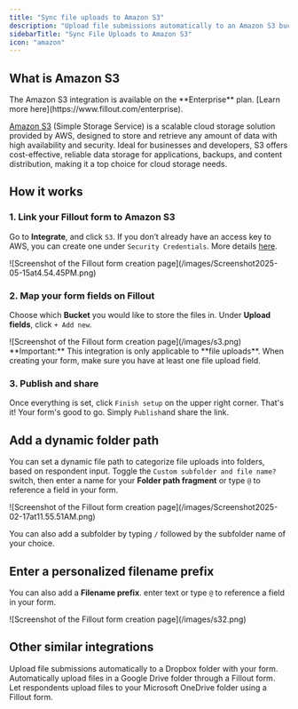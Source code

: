 ```yaml
---
title: "Sync file uploads to Amazon S3"
description: "Upload file submissions automatically to an Amazon S3 bucket with your Fillout form. Optionally set a dynamic file path to categorize submissions into nested buckets."
sidebarTitle: "Sync File Uploads to Amazon S3"
icon: "amazon"
---
```


## What is Amazon S3

<Note>
  The Amazon S3 integration is available on the **Enterprise** plan. [Learn more here](https://www.fillout.com/enterprise).
</Note>

[Amazon S3](https://aws.amazon.com/s3/) (Simple Storage Service) is a scalable cloud storage solution provided by AWS, designed to store and retrieve any amount of data with high availability and security. Ideal for businesses and developers, S3 offers cost-effective, reliable data storage for applications, backups, and content distribution, making it a top choice for cloud storage needs.

## How it works

### 1. Link your Fillout form to Amazon S3

Go to **Integrate**, and click `S3`. If you don’t already have an access key to AWS, you can create one under `Security Credentials`. More details [here](https://docs.aws.amazon.com/IAM/latest/UserGuide/id_credentials_access-keys.html#Using_CreateAccessKey).

<Frame>
  ![Screenshot of the Fillout form creation page](/images/Screenshot2025-05-15at4.54.45PM.png)
</Frame>

### 2. Map your form fields on **Fillout**

Choose which **Bucket** you would like to store the files in. Under **Upload fields**, click `+ Add new`.

<Frame>
  ![Screenshot of the Fillout form creation page](/images/s3.png)
</Frame>

<Check>
  **Important:** This integration is only applicable to **file uploads**. When creating your form, make sure you have at least one file upload field.
</Check>

### 3. **Publish and share**

Once everything is set, click `Finish setup` on the upper right corner. That's it\! Your form's good to go. Simply `Publish`and share the link.

## Add a dynamic folder path

You can set a dynamic file path to categorize file uploads into folders, based on respondent input. Toggle the `Custom subfolder and file name?` switch, then enter a name for your **Folder path fragment** or type `@` to reference a field in your form.

<Frame>
  ![Screenshot of the Fillout form creation page](/images/Screenshot2025-02-17at11.55.51AM.png)
</Frame>

You can also add a subfolder by typing `/` followed by the subfolder name of your choice.

## Enter a personalized filename prefix

You can also add a **Filename prefix**. enter text or type `@` to reference a field in your form.

<Frame>
  ![Screenshot of the Fillout form creation page](/images/s32.png)
</Frame>

## Other similar integrations

<CardGroup cols={3}>
  <Card title="Sync file uploads to Dropbox" icon="box-open" iconType="regular" color="#FFC738" href="/help/dropbox">
    Upload file submissions automatically to a Dropbox folder with your form.
  </Card>
  <Card title="Upload files to Google Drive" icon="google-drive" iconType="regular" color="#FFC738" href="/help/google-drive">
    Automatically upload files in a Google Drive folder through a Fillout form.
  </Card>
  <Card title="Sync files to OneDrive" icon="cloud-arrow-up" iconType="regular" color="#FFC738" href="/help/microsoft-onedrive">
    Let respondents upload files to your Microsoft OneDrive folder using a Fillout form.
  </Card>
</CardGroup>